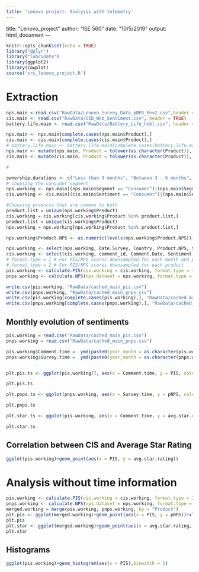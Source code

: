 ```yaml
---
title: 'Lenovo project: Analysis with telemetry'
---
```

title: "Lenovo_project"
author: "ISE 560"
date: "10/5/2019"
output: html_document
---

```r
knitr::opts_chunk$set(echo = TRUE)
library("dplyr")
library("lubridate")
library(ggplot2)
library(cowplot)
source('src_lenovo_project.R')

```

# Extraction

```r
nps.main <-read.csv("RawData/Lenovo_Survey_Data_pNPS_Rev2.csv",header = TRUE)
cis.main <- read.csv("RawData/CID_Web_Sentiment.csv", header = TRUE)
battery.life.main <- read.csv("RawData/Battery_Life_hobl.csv", header = TRUE)

nps.main <- nps.main[complete.cases(nps.main$Product),]
cis.main <- cis.main[complete.cases(cis.main$Product),]
# battery.life.main <- battery.life.main[complete.cases(battery.life.main$),]
nps.main <- mutate(nps.main, Product = tolower(as.character(Product)), Date.Survey = as.Date(Date.Survey, format = "%m/%d/%Y"), Ownership.Period = as.character(Ownership.Period))
cis.main <- mutate(cis.main, Product = tolower(as.character(Product)), Comment.Date = as.Date(Comment.Date, format = "%m/%d/%y"), Stars.Rating = as.numeric(Stars.Rating))

# 

```



```r
ownership.durations <- c("Less than 3 months", "Between 3 - 6 months", "Between 7 – 12 months","More than 12 months", "Not available")
# Choosing the consumer segment
nps.working <- nps.main[(nps.main$Segment == "Consumer")|(nps.main$Segment == "Lenovo - Consumer"),]#[nps.main$Ownership.Period,]
cis.working <- cis.main[(cis.main$Sentiment == "Consumer")|(nps.main$Segment == "Lenovo - Consumer"),]

#Choosing products that are common to both
product.list = unique(nps.working$Product)
cis.working = cis.working[cis.working$Product %in% product.list,]
product.list = unique(cis.working$Product)
nps.working = nps.working[nps.working$Product %in% product.list,]

nps.working$Product.NPS <- as.numeric(levels(nps.working$Product.NPS))[nps.working$Product.NPS] # Converts factors to numeirc values.

nps.working <- select(nps.working, Date.Survey, Country, Product.NPS, Segment, Product, Ownership.Period)
cis.working <- select(cis.working, comment_id, Comment.Date, Sentiment, Category, Stars.Rating, Business.Group, Product)
# format.type = 1 # For PIS/NPS scores downsampled for each month and product
# format.type = 2 # For PIS/NPS scores downsampled for each product
pis.working <- calculate.PIS(cis.working = cis.working, format.type = 1)
pnps.working <- calculate.NPS(nps.dataset = nps.working, format.type = 1)

```

```r
write.csv(pis.working, "RawData/cached_main_pis.csv")
write.csv(pnps.working, "RawData/cached_main_pnps.csv")
write.csv(pis.working[complete.cases(pis.working),], "RawData/cached_main_pis_clean.csv")
write.csv(pnps.working[complete.cases(pnps.working),], "RawData/cached_main_pnps_clean.csv")

```

## Monthly evolution of sentiments

```r
pis.working = read.csv("RawData/cached_main_pis.csv")
pnps.working = read.csv("RawData/cached_main_pnps.csv")

pis.working$Comment.time =  ymd(paste0(year_month = as.character(pis.working$Comment.time), day = "30"))
pnps.working$Survey.time =  ymd(paste0(year_month = as.character(pnps.working$Survey.time), day = "30"))


plt.pis.ts <- ggplot(pis.working[], aes(x = Comment.time, y = PIS, color = Product))+geom_line()+ggtitle("Sentiment Time series")+theme(legend.position = "None")

plt.pis.ts

plt.pnps.ts <- ggplot(pnps.working, aes(x = Survey.time, y = pNPS, color = Product))+facet_grid(.~ownership.duration)+geom_line()+ggtitle("NPS Survey time series")+theme(legend.position = "None")

plt.pnps.ts

plt.star.ts <- ggplot(pis.working, aes(x = Comment.time, y = avg.star.rating, color = Product))+geom_line()+geom_point()+ggtitle("Star rating time series")+theme(legend.position = "None")

plt.star.ts

```
## Correlation between CIS and Average Star Rating

```r
ggplot(pis.working)+geom_point(aes(x = PIS, y = avg.star.rating))
```



#  Analysis without time information

```r
pis.working <- calculate.PIS(cis.working = cis.working, format.type = 2)
pnps.working <- calculate.NPS(nps.dataset = nps.working, format.type = 2)
merged.working = merge(pis.working, pnps.working, by = "Product")
plt.pis <- ggplot(merged.working)+geom_point(aes(x = PIS, y = pNPS))+xlab("PIS")+ggtitle("Average pNPS over all Surveys")+ ylab("pNPS")+facet_grid(.~ownership.duration,scales = "free")
plt.pis
plt.star <- ggplot(merged.working)+geom_point(aes(x = avg.star.rating, y = pNPS))+xlab("Avg. Star Rating")+ggtitle("Average pNPS in the Consumer Segment")+ ylab("pNPS")+facet_grid(.~ownership.duration,scales = "free")
plt.star
```

## Histograms

```r
ggplot(pis.working)+geom_histogram(aes(x = PIS),binwidth = 1)
```
  
  
  
  
  